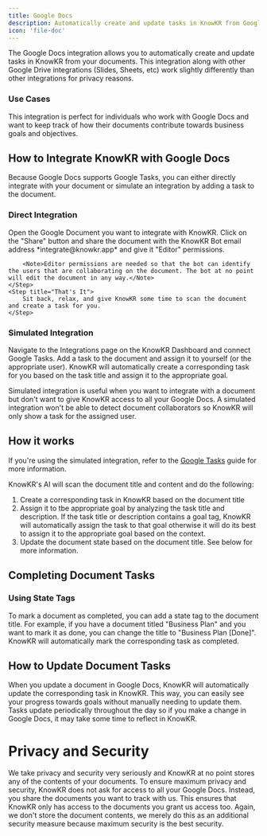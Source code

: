 ```yaml
---
title: Google Docs
description: Automatically create and update tasks in KnowKR from Google Documents.
icon: 'file-doc'
---
```


The Google Docs integration allows you to automatically create and update tasks in KnowKR from your documents.
This integration along with other Google Drive integrations (Slides, Sheets, etc) work slightly differently than other integrations for
<Tooltip tip="Scroll to the bottom of the page for more information">privacy reasons</Tooltip>.

### Use Cases

This integration is perfect for individuals who work with Google Docs and want to keep track of how their documents contribute towards business goals and objectives.

## How to Integrate KnowKR with Google Docs

Because Google Docs supports Google Tasks, you can either directly integrate with your document or simulate an integration by adding a task to the document.

### Direct Integration

<Steps>
    <Step title="Open your Doc">
        Open the Google Document you want to integrate with KnowKR.
    </Step>
    <Step title="Share with KnowKR Bot">
        Click on the "Share" button and share the document with the KnowKR Bot email address *integrate@knowkr.app* and give it "Editor" permissions.

        <Note>Editor permissions are needed so that the bot can identify the users that are collaborating on the document. The bot at no point will edit the document in any way.</Note>
    </Step>
    <Step title="That's It">
        Sit back, relax, and give KnowKR some time to scan the document and create a task for you.
    </Step>
</Steps>

### Simulated Integration

<Steps>
    <Step title="Integrate with Google Tasks">
        Navigate to the Integrations page on the KnowKR Dashboard and connect Google Tasks.
    </Step>
    <Step title="Add Task to document">
        Add a task to the document and assign it to yourself (or the appropriate user).
    </Step>
    <Step title="That's It">
        KnowKR will automatically create a corresponding task for you based on the task title and assign it to the appropriate goal.
    </Step>
</Steps>

<Note>Simulated integration is useful when you want to integrate with a document but don't want to give KnowKR access to all your Google Docs.</Note>
<Warning>A simulated integration won't be able to detect document collaborators so KnowKR will only show a task for the assigned user.</Warning>

## How it works

If you're using the simulated integration, refer to the [Google Tasks](/integrations/gtasks) guide for more information.

KnowKR's AI will scan the document title and content and do the following:

1. Create a corresponding task in KnowKR based on the document title
2. Assign it to tbe appropriate goal by analyzing the task title and description. If the task title or description contains a goal tag, KnowKR will automatically assign the task to that goal otherwise it will do its best to assign it to the appropriate goal based on the context.
3. Update the document state based on the document title. See below for more information.

## Completing Document Tasks

### Using State Tags

To mark a document as completed, you can add a state tag to the document title. For example, if you have a document titled "Business Plan" and you want to mark it as done, you can change the title to "Business Plan [Done]". KnowKR will automatically mark the corresponding task as completed.

## How to Update Document Tasks

When you update a document in Google Docs, KnowKR will automatically update the corresponding task in KnowKR. This way, you can easily see your progress towards goals without manually needing to update them.
Tasks update periodically throughout the day so if you make a change in Google Docs, it may take some time to reflect in KnowKR.

# Privacy and Security
We take privacy and security very seriously and KnowKR at no point stores any of the contents of your documents.
To ensure maximum privacy and security, KnowKR does not ask for access to all your Google Docs. Instead, you share the documents you want to track with us. This ensures that KnowKR only has access to the documents you grant us access too. Again, we don't store the document contents,
we merely do this as an additional security measure because maximum security is the best security.